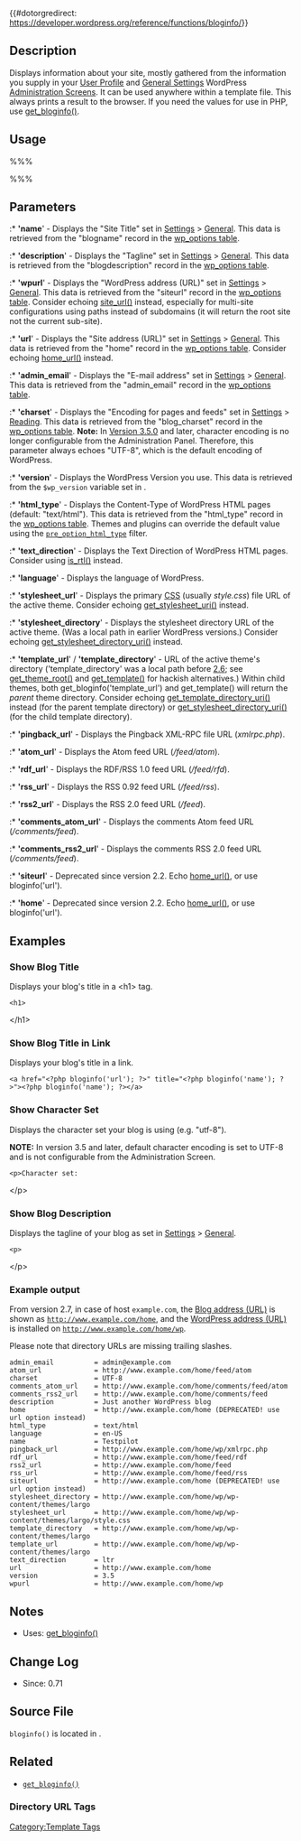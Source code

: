 {{#dotorgredirect: https://developer.wordpress.org/reference/functions/bloginfo/}}

{{Languages|
{{en|Template Tags/bloginfo}}
{{tr|Tema Etiketleri/bloginfo}}
{{ja|テンプレートタグ/bloginfo}}
{{pt-br|Template Tags/bloginfo}}
{{zh-cn|模板标签/bloginfo}}
{{ru|Теги шаблонов/bloginfo}}
}}

== Description ==

Displays information about your site, mostly gathered from the information you supply in your [[Administration_Panels#Your Profile|User Profile]] and [[Administration_Panels#General Settings|General Settings]] WordPress [[Administration Screens]]. It can be used anywhere within a template file. This always prints a result to the browser.  If you need the values for use in PHP, use [[Function Reference/get_bloginfo|get_bloginfo()]].

== Usage ==

%%% <?php bloginfo( $show ); ?> %%%

== Parameters ==

{{Parameter|$show|string|Keyword naming the information you want.|Optional|name}}

:* ''''name'''' - Displays the "Site Title" set in [[Administration_Panels#General|Settings]] > [[Settings_General_SubPanel|General]]. This data is retrieved from the "blogname" record in the [[Database Description#Table:_wp_options|wp_options table]].
:* ''''description'''' - Displays the "Tagline" set in [[Administration_Panels#General|Settings]] > [[Settings_General_SubPanel|General]]. This data is retrieved from the "blogdescription" record in the [[Database Description#Table:_wp_options|wp_options table]].
:* ''''wpurl'''' - Displays the "WordPress address (URL)" set in [[Administration_Panels#General|Settings]] > [[Settings_General_SubPanel|General]]. This data is retrieved from the "siteurl" record in the [[Database Description#Table:_wp_options|wp_options table]]. Consider echoing [[Function_Reference/site_url | site_url()]] instead, especially for multi-site configurations using paths instead of subdomains (it will return the root site not the current sub-site).
:* ''''url'''' - Displays the "Site address (URL)" set in [[Administration_Panels#General|Settings]] > [[Settings_General_SubPanel|General]]. This data is retrieved from the "home" record in the [[Database Description#Table:_wp_options|wp_options table]]. Consider echoing [[Function_Reference/home_url | home_url()]] instead.
:* ''''admin_email'''' - Displays the "E-mail address" set in [[Administration_Panels#General|Settings]] > [[Settings_General_SubPanel|General]]. This data is retrieved from the "admin_email" record in the [[Database Description#Table:_wp_options|wp_options table]].
:* ''''charset'''' - Displays the "Encoding for pages and feeds" set in [[Administration_Panels#Reading|Settings]] > [[Settings_Reading_SubPanel|Reading]]. This data is retrieved from the "blog_charset" record in the [[Database Description#Table:_wp_options|wp_options table]].  '''Note:''' In [[Version 3.5|Version 3.5.0]] and later, character encoding is no longer configurable from the Administration Panel.  Therefore, this parameter always echoes "UTF-8", which is the default encoding of WordPress.
:* ''''version'''' - Displays the WordPress Version you use. This data is retrieved from the <tt>$wp_version</tt> variable set in {{Trac|wp-includes/version.php}}.
:* ''''html_type'''' - Displays the Content-Type of WordPress HTML pages (default: "text/html"). This data is retrieved from the "html_type" record in the [[Database Description#Table:_wp_options|wp_options table]]. Themes and plugins can override the default value using the <tt>[[Plugin_API/Filter_Reference|pre_option_html_type]]</tt> filter.
:* ''''text_direction'''' - Displays the Text Direction of WordPress HTML pages. Consider using [[Function_Reference/is_rtl | is_rtl()]] instead.
:* ''''language'''' - Displays the language of WordPress.
:* ''''stylesheet_url'''' - Displays the primary [[Glossary#CSS|CSS]] (usually ''style.css'') file URL of the active theme. Consider echoing [[Function_Reference/get_stylesheet_uri | get_stylesheet_uri()]] instead.
:* ''''stylesheet_directory'''' - Displays the stylesheet directory URL of the active theme. (Was a local path in earlier WordPress versions.) Consider echoing [[Function_Reference/get_stylesheet_directory_uri | get_stylesheet_directory_uri()]] instead.
:* ''''template_url'''' / ''''template_directory'''' - URL of the active theme's directory ('template_directory' was a local path before [[Version 2.6|2.6]]; see [[Function_Reference/get_theme_root|get_theme_root()]] and [[Function_Reference/get_template|get_template()]] for hackish alternatives.)  Within child themes, both get_bloginfo('template_url') and get_template() will return the <em>parent</em> theme directory. Consider echoing [[Function_Reference/get_template_directory_uri | get_template_directory_uri()]] instead (for the parent template directory) or [[Function_Reference/get_stylesheet_directory_uri | get_stylesheet_directory_uri()]] (for the child template directory).
:* ''''pingback_url'''' - Displays the Pingback XML-RPC file URL (''xmlrpc.php'').
:* ''''atom_url'''' - Displays the Atom feed URL (''/feed/atom'').
:* ''''rdf_url'''' - Displays the RDF/RSS 1.0 feed URL (''/feed/rfd'').
:* ''''rss_url'''' - Displays the RSS 0.92 feed URL (''/feed/rss'').
:* ''''rss2_url'''' - Displays the RSS 2.0 feed URL (''/feed'').
:* ''''comments_atom_url'''' - Displays the comments Atom feed URL (''/comments/feed'').
:* ''''comments_rss2_url'''' - Displays the comments RSS 2.0 feed URL (''/comments/feed'').
:* ''''siteurl'''' - Deprecated since version 2.2. Echo [[Function_Reference/home_url | home_url()]], or use bloginfo('url').
:* ''''home'''' - Deprecated since version 2.2. Echo [[Function_Reference/home_url | home_url()]], or use bloginfo('url').

== Examples ==

=== Show Blog Title ===

Displays your blog's title in a &lt;h1&gt; tag.

 &lt;h1&gt;<?php bloginfo('name'); ?>&lt;/h1&gt;

=== Show Blog Title in Link ===

Displays your blog's title in a link.

 &lt;a href=&#34;&lt;?php bloginfo('url'); ?&gt;&#34; title=&#34;&lt;?php bloginfo('name'); ?&gt;&#34;&gt;&lt;?php bloginfo('name'); ?>&lt;&#47;a&gt;

=== Show Character Set ===

Displays the character set your blog is using (e.g. "utf-8").

'''NOTE:''' In version 3.5 and later, default character encoding is set to UTF-8 and is not configurable from the Administration Screen.

 &lt;p&gt;Character set: <?php bloginfo('charset'); ?> &lt;/p&gt;

===Show Blog Description===

Displays the tagline of your blog as set in [[Administration_Panels#General|Settings]] > [[Settings_General_SubPanel|General]].

 &lt;p&gt;<?php bloginfo('description'); ?> &lt;/p&gt;

=== Example output ===

From version 2.7, in case of host <tt>example.com</tt>, the [[Settings_General_SubPanel|Blog address (URL)]] is shown as <tt>http://www.example.com/home</tt>, and the [[Settings_General_SubPanel|WordPress address (URL)]] is installed on <tt>http://www.example.com/home/wp</tt>.
 
Please note that directory URLs are missing trailing slashes.

<pre>
admin_email          = admin@example.com
atom_url             = http://www.example.com/home/feed/atom
charset              = UTF-8
comments_atom_url    = http://www.example.com/home/comments/feed/atom
comments_rss2_url    = http://www.example.com/home/comments/feed
description          = Just another WordPress blog
home                 = http://www.example.com/home (DEPRECATED! use url option instead)
html_type            = text/html
language             = en-US
name                 = Testpilot
pingback_url         = http://www.example.com/home/wp/xmlrpc.php
rdf_url              = http://www.example.com/home/feed/rdf
rss2_url             = http://www.example.com/home/feed
rss_url              = http://www.example.com/home/feed/rss
siteurl              = http://www.example.com/home (DEPRECATED! use url option instead)
stylesheet_directory = http://www.example.com/home/wp/wp-content/themes/largo
stylesheet_url       = http://www.example.com/home/wp/wp-content/themes/largo/style.css
template_directory   = http://www.example.com/home/wp/wp-content/themes/largo
template_url         = http://www.example.com/home/wp/wp-content/themes/largo
text_direction       = ltr
url                  = http://www.example.com/home
version              = 3.5
wpurl                = http://www.example.com/home/wp
</pre>

== Notes ==

* Uses: [[Function_Reference/get_bloginfo|get_bloginfo()]]

== Change Log ==

* Since: 0.71

== Source File ==

<tt>bloginfo()</tt> is located in {{Trac|wp-includes/general-template.php}}.

== Related ==
* [[Function_Reference/get_bloginfo|<tt>get_bloginfo()</tt>]]

=== Directory URL Tags ===
{{Directory URL Tags}}

{{Tag Footer}}

[[Category:Template Tags]]